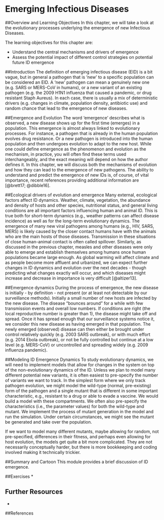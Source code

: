 # Emerging Infectious Diseases 

##Overview and Learning Objectives
In this chapter, we will take a look at the evolutionary processes underlying the emergence of new Infectious Diseases.

The learning objectives for this chapter are:

* Understand the central mechanisms and drivers of emergence 
* Assess the potential impact of different control strategies on potential future ID emergence


##Introduction
The definition of emerging infectious disease (EID) is a bit vague, but in general a pathogen that is 'new' to a specific population can be considered an EID. A 'new' pathogen can mean a genuinely new one (e.g. SARS or MERS-CoV in humans), or a new variant of an existing pathogen (e.g. the 2009 H1N1 influenza that caused a pandemic, or drug resistant Staph Aureus). In each case, there is usually a mix of deterministic drivers (e.g. changes in climate, population density, antibiotic use) and random chance that lead to the emergence of new diseases.


##Emergence and Evolution
The word 'emergence' describes what is observed, a new disease shows up for the first time (emerges) in a population. This emergence is almost always linked to evolutionary processes. For instance, a pathogen that is already in the human population evolves drug resistance. Or a new pathogen is introduced into the human population and then undergoes evolution to adapt to the new host. While one could define emergence as the phenomenon and evolution as the mechanism, in practice, you will often find these terms used interchangeably, and the exact meaning will depend on how the author defines it. In this chapter, we will discuss both the mechanisms of evolution and how they can lead to the emergence of new pathogens. The ability to understand and predict the emergence of new IDs is, of course, of vital importance, recent references providing additional information are [@brett17; @dibble16].


##Ecological drivers of evolution and emergence
Many external, ecological factors affect ID dynamics. Weather, climate, vegetation, the abundance and density of hosts and other species, nutritional status, and general living conditions are all important factors influencing human and animal ID. This is true both for short-term dynamics (e.g., weather patterns can affect disease incidence) as well as for the long-term evolutionary dynamics. The emergence of many new viral pathogens among humans (e.g., HIV, SARS, MERS) is likely caused by the closer contact humans have with the animals who are the main hosts of those diseases. Transmission in these situations of close human-animal contact is often called spillover.  Similarly, as discussed in the previous chapter, measles and other diseases were only able to emerge and establish themselves among humans once human populations became large enough. As global warming will affect climate and as people become more affluent and urbanized, we can expect further changes in ID dynamics and evolution over the next decades - though predicting what changes exactly will occur, and which diseases might increase and decrease in importance is very difficult [@altizer13].


##Emergence dynamics
During the process of emergence, the new disease is initially - by definition - not present (or at least not detectable by our surveillance methods). Initially a small number of new hosts are infected by the new disease. The disease "bounces around" for a while with few transmission events and overall low numbers. If conditions are right (the local reproductive number is greater than 1), the disease might take off and spread. Once it has spread enough that our surveillance systems notice it, we consider this new disease as having emerged in that population. The newly emerged (observed) disease can then either be brought under control relatively quickly (e.g. 2003 SARS outbreak), or with much effort (e.g. 2014 Ebola outbreak), or not be fully controlled but continue at a low level (e.g. MERS-CoV) or uncontrolled and spreading widely (e.g. 2009 influenza pandemic).


##Modeling ID Emergence Dynamics
To study evolutionary dynamics, we will need to implement models that allow for changes in the system on top of the non-evolutionary dynamics of the ID. Unless we plan to model many different potential new variants, it is often easiest to pre-specify the number of variants we want to track. In the simplest form where we only track pathogen evolution, we might model the wild-type (normal, pre-existing) form of the pathogen and a single mutant that is different in some important characteristic, e.g., resistant to a drug or able to evade a vaccine. We would build a model with these compartments. We often also pre-specify the characteristics (i.e., the parameter values) for both the wild-type and mutant. We implement the process of mutant generation in the model and run the simulation. Under certain circumstances, we might see the mutant be generated and take over the population. 

If we want to model many different mutants, maybe allowing for random, not pre-specified, differences in their fitness, and perhaps even allowing for host evolution, the models get quite a bit more complicated. They are not necessarily conceptually harder, but there is more bookkeeping and coding involved making it technically trickier.




##Summary and Cartoon
This module provides a brief discussion of ID emergence.


##Exercises
*  

## Further Resources
* 


##References
